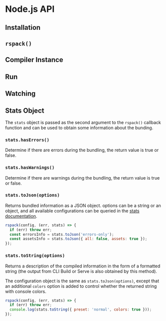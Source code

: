 # Node.js API

## Installation

## `rspack()`

## Compiler Instance

## Run

## Watching

## Stats Object

The `stats` object is passed as the second argument to the `rspack()` callback function and can be used to obtain some information about the bunding.

### `stats.hasErrors()`

Determine if there are errors during the bundling, the return value is true or false.

### `stats.hasWarnings()`

Determine if there are warnings during the bundling, the return value is true or false.

### `stats.toJson(options)`

Returns bundled information as a JSON object. options can be a string or an object, and all available configurations can be queried in the [stats documentation](/config/stats).

```js
rspack(config, (err, stats) => {
  if (err) throw err;
  const errorsInfo = stats.toJson('errors-only');
  const assetsInfo = stats.toJson({ all: false, assets: true });
});
```

### `stats.toString(options)`

Returns a description of the compiled information in the form of a formatted string (the output from CLI Build or Serve is also obtained by this method).

The configuration object is the same as `stats.toJson(options)`, except that an additional `colors` option is added to control whether the returned string with console colors.

```js
rspack(config, (err, stats) => {
  if (err) throw err;
  console.log(stats.toString({ preset: 'normal', colors: true }));
});
```
